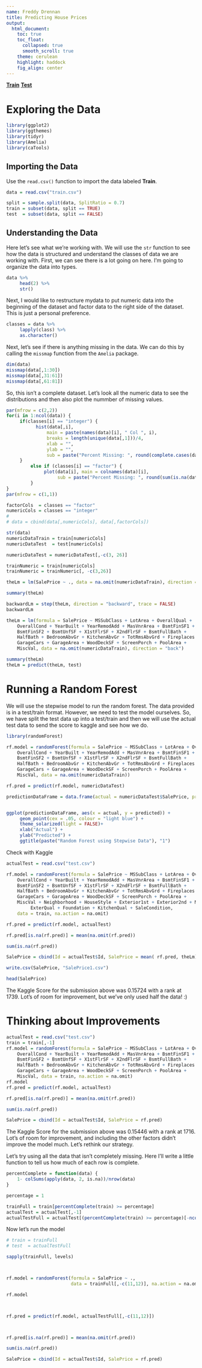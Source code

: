 ```yaml
---
name: Freddy Drennan
title: Predicting House Prices
output:
  html_document:
    toc: true
    toc_float:
      collapsed: true
      smooth_scroll: true
    theme: cerulean
    highlight: haddock
    fig_align: center
---
```


[__Train__]("http://fdrennan.net/pages/pages2/datasets/housetrain.csv")
[__Test__]("http://fdrennan.net/pages/pages2/datasets/housetest.csv")


<h1>
Exploring the Data
</h1>


```r
library(ggplot2)
library(ggthemes)
library(tidyr)
library(Amelia)
library(caTools)
```

<h2>
Importing the Data
</h2>

Use the `read.csv()` function to import the data labeled __Train__. 
```r
data = read.csv("train.csv")

split = sample.split(data, SplitRatio = 0.7)
train = subset(data, split == TRUE)
test  = subset(data, split == FALSE)
```

<h2>
Understanding the Data
</h2>

Here let's see what we're working with. We will use the `str` function to see how the data is structured and understand the classes of data we are working with. First, we can see there is a lot going on here. I'm going to organize the data into types. 

```r
data %>%
     head(2) %>%
     str()
```

Next, I would like to restructure mydata to put numeric data into the beginning of the dataset and factor data to the right side of the dataset. This is just a personal preference.
```r
classes = data %>%
     lapply(class) %>%
     as.character()

```

Next, let's see if there is anything missing in the data. We can do this by calling the `missmap` function from the `Amelia` package.

```r
dim(data)
missmap(data[,1:30])
missmap(data[,31:61])
missmap(data[,61:81])
```



So, this isn't a complete dataset. Let's look all the numeric data to see the distributions and then also plot the nummber of missing values.
```r
par(mfrow = c(2,2))
for(i in 1:ncol(data)) {
     if(classes[i] == "integer") {
           hist(data[,i], 
               main = paste(names(data)[i], " Col ", i), 
               breaks = length(unique(data[,1]))/4,
               xlab = "",
               ylab = "",
               sub = paste("Percent Missing: ", round(complete.cases(data[,i])/length(data[,i]), 2)*100, "%"))
     }
         else if (classes[i] == "factor") {
              plot(data[i], main = colnames(data)[i],
                   sub = paste("Percent Missing: ", round(sum(is.na(data[,i]))/length(data[,i]), 5)*100, "%"))
         }
}
par(mfrow = c(1,1))
```

```r

factorCols  = classes == "factor"
numericCols = classes == "integer"
# 
# data = cbind(data[,numericCols], data[,factorCols])

str(data)
numericDataTrain = train[numericCols]
numericDataTest  = test[numericCols]

numericDataTest = numericDataTest[,-c(3, 26)]

trainNumeric = train[numericCols]
trainNumeric = trainNumeric[, -c(3,26)]
```


```r
theLm = lm(SalePrice ~ ., data = na.omit(numericDataTrain), direction = "back")

summary(theLm)

backwardLm = step(theLm, direction = "backward", trace = FALSE)
backwardLm

theLm = lm(formula = SalePrice ~ MSSubClass + LotArea + OverallQual + 
    OverallCond + YearBuilt + YearRemodAdd + MasVnrArea + BsmtFinSF1 + 
    BsmtFinSF2 + BsmtUnfSF + X1stFlrSF + X2ndFlrSF + BsmtFullBath + 
    HalfBath + BedroomAbvGr + KitchenAbvGr + TotRmsAbvGrd + Fireplaces + 
    GarageCars + GarageArea + WoodDeckSF + ScreenPorch + PoolArea + 
    MiscVal, data = na.omit(numericDataTrain), direction = "back")

summary(theLm)
theLm = predict(theLm, test)
```

<h1>
Running a Random Forest
</h1>

We will use the stepwise model to run the random forest. The data provided is in a test/train format. However, we need to test the model ourselves. So, we have split the test data up into a test/train and then we will use the actual test data to send the score to kaggle and see how we do. 

```r
library(randomForest)

rf.model = randomForest(formula = SalePrice ~ MSSubClass + LotArea + OverallQual + 
    OverallCond + YearBuilt + YearRemodAdd + MasVnrArea + BsmtFinSF1 + 
    BsmtFinSF2 + BsmtUnfSF + X1stFlrSF + X2ndFlrSF + BsmtFullBath + 
    HalfBath + BedroomAbvGr + KitchenAbvGr + TotRmsAbvGrd + Fireplaces + 
    GarageCars + GarageArea + WoodDeckSF + ScreenPorch + PoolArea + 
    MiscVal, data = na.omit(numericDataTrain))

rf.pred = predict(rf.model, numericDataTest)

predictionDataFrame = data.frame(actual = numericDataTest$SalePrice, predicted = mean(rf.pred, theLm))


ggplot(predictionDataFrame, aes(x = actual, y = predicted)) +
     geom_point(cex = .05, colour = "light blue") +
     theme_solarized(light = FALSE)+
     xlab("Actual") +
     ylab("Predicted") +
     ggtitle(paste("Random Forest using Stepwise Data"), "1")


```

Check with Kaggle
```r
actualTest = read.csv("test.csv")

rf.model = randomForest(formula = SalePrice ~ MSSubClass + LotArea + OverallQual + 
    OverallCond + YearBuilt + YearRemodAdd + MasVnrArea + BsmtFinSF1 + 
    BsmtFinSF2 + BsmtUnfSF + X1stFlrSF + X2ndFlrSF + BsmtFullBath + 
    HalfBath + BedroomAbvGr + KitchenAbvGr + TotRmsAbvGrd + Fireplaces + 
    GarageCars + GarageArea + WoodDeckSF + ScreenPorch + PoolArea + 
    MiscVal + Neighborhood + HouseStyle + Exterior1st + Exterior2nd + MasVnrType +
         ExterQual + Foundation + KitchenQual + SaleCondition, 
    data = train, na.action = na.omit)

rf.pred = predict(rf.model, actualTest)

rf.pred[is.na(rf.pred)] = mean(na.omit(rf.pred))

sum(is.na(rf.pred))

SalePrice = cbind(Id = actualTest$Id, SalePrice = mean( rf.pred, theLm))

write.csv(SalePrice, "SalePrice1.csv")

head(SalePrice)
```

The Kaggle Score for the submission above was 0.15724 with a rank at 1739. Lot's of room for improvement, but we've only used half the data! :)

<h1>
Thinking about Improvements
</h1>

```r
actualTest = read.csv("test.csv")
train = train[,-1]
rf.model = randomForest(formula = SalePrice ~ MSSubClass + LotArea + OverallQual + 
    OverallCond + YearBuilt + YearRemodAdd + MasVnrArea + BsmtFinSF1 + 
    BsmtFinSF2 + BsmtUnfSF + X1stFlrSF + X2ndFlrSF + BsmtFullBath + 
    HalfBath + BedroomAbvGr + KitchenAbvGr + TotRmsAbvGrd + Fireplaces + 
    GarageCars + GarageArea + WoodDeckSF + ScreenPorch + PoolArea + 
    MiscVal, data = train, na.action = na.omit)
rf.model
rf.pred = predict(rf.model, actualTest)

rf.pred[is.na(rf.pred)] = mean(na.omit(rf.pred))

sum(is.na(rf.pred))

SalePrice = cbind(Id = actualTest$Id, SalePrice = rf.pred)

```

The Kaggle Score for the submission above was 0.15446 with a rank at 1716. Lot's of room for improvement, and including the other factors didn't improve the model much. Let's rethink our strategy.



Let's try using all the data that isn't completely missing. Here I'll write a little function to tell us how much of each row is complete. 
```r

percentComplete = function(data) {
    1- colSums(apply(data, 2, is.na))/nrow(data)
} 

percentage = 1

trainFull = train[percentComplete(train) >= percentage]
actualTest = actualTest[,-1]
actualTestFull = actualTest[(percentComplete(train) >= percentage)[-ncol(train)]]
```


Now let's run the model 
```r
# train = trainFull
# test  = actualTestFull

sapply(trainFull, levels) 



rf.model = randomForest(formula = SalePrice ~ ., 
                        data = trainFull[,-c(11,12)], na.action = na.omit)

rf.model



rf.pred = predict(rf.model, actualTestFull[,-c(11,12)])



rf.pred[is.na(rf.pred)] = mean(na.omit(rf.pred))

sum(is.na(rf.pred))

SalePrice = cbind(Id = actualTest$Id, SalePrice = rf.pred)



```








